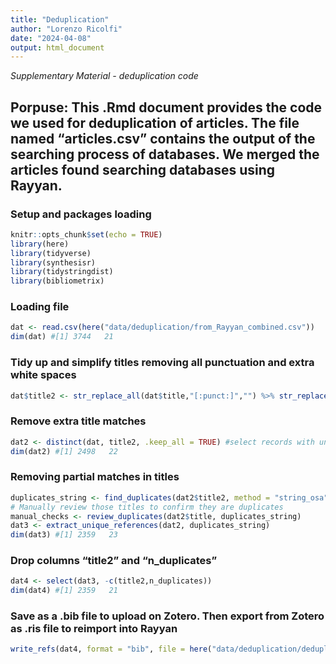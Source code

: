 ```yaml
---
title: "Deduplication"
author: "Lorenzo Ricolfi"
date: "2024-04-08"
output: html_document
---
```

*Supplementary Material - deduplication code*

## Porpuse: This .Rmd document provides the code we used for deduplication of articles. The file named "articles.csv" contains the output of the searching process of databases. We merged the articles found searching databases using Rayyan.

### Setup and packages loading
```r
knitr::opts_chunk$set(echo = TRUE)
library(here)
library(tidyverse)
library(synthesisr)
library(tidystringdist)
library(bibliometrix)
```
### Loading file
```r
dat <- read.csv(here("data/deduplication/from_Rayyan_combined.csv"))
dim(dat) #[1] 3744   21
```
### Tidy up and simplify titles removing all punctuation and extra white spaces
```r
dat$title2 <- str_replace_all(dat$title,"[:punct:]","") %>% str_replace_all(.,"[ ]+", " ") %>% tolower()
```
### Remove extra title matches
```r
dat2 <- distinct(dat, title2, .keep_all = TRUE) #select records with unique titles (removes exact duplicates)
dim(dat2) #[1] 2498   22
```
### Removing partial matches in titles
```r
duplicates_string <- find_duplicates(dat2$title2, method = "string_osa", to_lower = TRUE, rm_punctuation = TRUE, threshold = 7)
# Manually review those titles to confirm they are duplicates
manual_checks <- review_duplicates(dat2$title, duplicates_string)
dat3 <- extract_unique_references(dat2, duplicates_string)
dim(dat3) #[1] 2359   23
```
### Drop columns "title2" and "n_duplicates"
```r
dat4 <- select(dat3, -c(title2,n_duplicates))
dim(dat4) #[1] 2359   21
```
### Save as a .bib file to upload on Zotero. Then export from Zotero as .ris file to reimport into Rayyan
```r
write_refs(dat4, format = "bib", file = here("data/deduplication/deduplicated.bib"))
```
